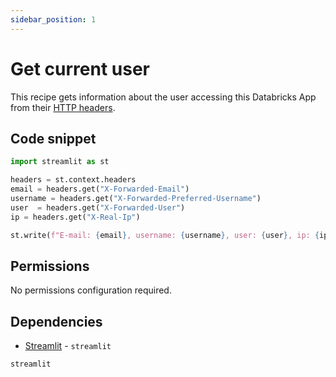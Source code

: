 ```yaml
---
sidebar_position: 1
---
```


# Get current user

This recipe gets information about the user accessing this Databricks App from their [HTTP headers](https://docs.databricks.com/en/dev-tools/databricks-apps/app-development.html#what-http-headers-are-passed-to-databricks-apps).

## Code snippet

```python title="app.py"
import streamlit as st

headers = st.context.headers
email = headers.get("X-Forwarded-Email")
username = headers.get("X-Forwarded-Preferred-Username")
user  = headers.get("X-Forwarded-User")
ip = headers.get("X-Real-Ip")

st.write(f"E-mail: {email}, username: {username}, user: {user}, ip: {ip}")
```

## Permissions

No permissions configuration required.

## Dependencies

- [Streamlit](https://pypi.org/project/streamlit/) - `streamlit`

```python title="requirements.txt"
streamlit
```
